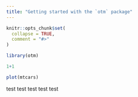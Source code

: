 ```yaml
---
title: "Getting started with the `otm` package"
---
```


```r
knitr::opts_chunk$set(
  collapse = TRUE,
  comment = "#>"
)
```

```r
library(otm)
```

```r
1+1
```

```r
plot(mtcars)
```

test test test test test
